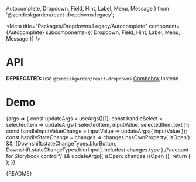   Autocomplete,
  Dropdown,
  Field,
  Hint,
  Label,
  Menu,
  Message
} from '@zendeskgarden/react-dropdowns.legacy';

<Meta
  title="Packages/Dropdowns.Legacy/Autocomplete"
  component={Autocomplete}
  subcomponents={{ Dropdown, Field, Hint, Label, Menu, Message }}
/>

# API

**DEPRECATED:** use `@zendeskgarden/react-dropdowns`
[Combobox](https://zendeskgarden.github.io/react-components/?path=/docs/packages-dropdowns-combobox--docs)
instead.

<ArgsTable />

# Demo

<Canvas>
  <Story
    name="Autocomplete"
    args={{
      label: 'Label',
      isLabelRegular: false,
      isLabelHidden: false,
      hasHint: true,
      hint: 'Hint',
      hasMessage: true,
      message: 'Message',
      hasIcon: false,
      items: ITEMS,
      selectedItem: ITEMS[1],
      inputValue: ITEMS[1].text,
      isOpen: false,
      downshiftProps: { defaultHighlightedIndex: 0 }
    }}
    argTypes={{
      hasIcon: { name: 'start' },
      label: { name: 'children', table: { category: 'Label' } },
      isLabelRegular: { name: 'isRegular', table: { category: 'Label' } },
      isLabelHidden: { name: 'hidden', table: { category: 'Label' } },
      hint: { name: 'children', table: { category: 'Hint' } },
      message: { name: 'children', table: { category: 'Message' } },
      validationLabel: {
        control: { type: 'text' },
        table: { category: 'Message' }
      },
      hasHint: { name: 'Hint', table: { category: 'Story' } },
      hasMessage: { name: 'Message', table: { category: 'Story' } },
      items: { name: 'Item[]', table: { category: 'Story' } },
      downshiftProps: { table: { category: 'Dropdown' } },
      selectedItem: { table: { category: 'Dropdown' } },
      inputValue: { table: { category: 'Dropdown' } },
      isOpen: { table: { category: 'Dropdown' } },
      placement: {
        control: { type: 'radio', options: PLACEMENT },
        table: { category: 'Menu' }
      }
    }}
    parameters={{
      design: {
        allowFullscreen: true,
        type: 'figma',
        url: 'https://www.figma.com/file/6g87L4FdKZTA3knt3Rsfdx/Garden?node-id=103%3A24482'
      }
    }}
  >
    {args => {
      const updateArgs = useArgs()[1];
      const handleSelect = selectedItem =>
        updateArgs({ selectedItem, inputValue: selectedItem.text });
      const handleInputValueChange = inputValue => updateArgs({ inputValue });
      const handleStateChange = changes =>
        changes.hasOwnProperty('isOpen') &&
        ![Downshift.stateChangeTypes.blurButton, Downshift.stateChangeTypes.blurInput].includes(
          changes.type
        ) /*account for Storybook control*/ &&
        updateArgs({ isOpen: changes.isOpen });
      return (
        <AutocompleteStory
          {...args}
          onSelect={handleSelect}
          onInputValueChange={handleInputValueChange}
          onStateChange={handleStateChange}
        />
      );
    }}
  </Story>
</Canvas>

<Markdown>{README}</Markdown>
